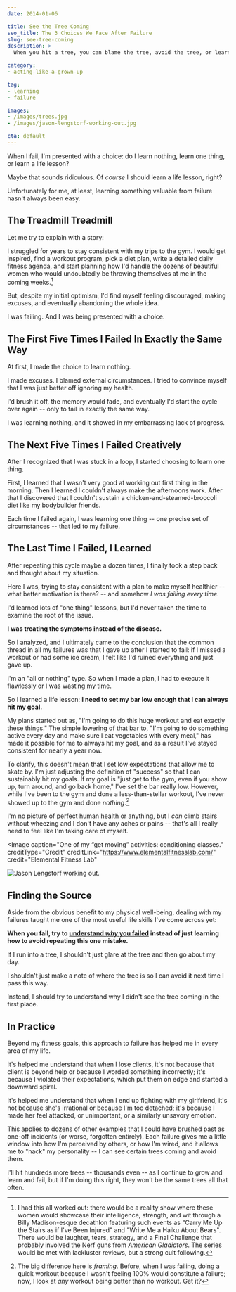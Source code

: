 ```yaml
---
date: 2014-01-06

title: See the Tree Coming
seo_title: The 3 Choices We Face After Failure
slug: see-tree-coming
description: >
  When you hit a tree, you can blame the tree, avoid the tree, or learn why you didn't see the tree in the first place.

category:
- acting-like-a-grown-up

tag:
- learning
- failure

images:
- /images/trees.jpg
- /images/jason-lengstorf-working-out.jpg

cta: default
---
```



When I fail, I'm presented with a choice: do I learn nothing, learn one thing,
or learn a life lesson?

Maybe that sounds ridiculous. Of _course_ I should learn a life lesson, right?

Unfortunately for me, at least, learning something valuable from failure hasn't
always been easy.

## The Treadmill Treadmill

Let me try to explain with a story:

I struggled for years to stay consistent with my trips to the gym. I would get
inspired, find a workout program, pick a diet plan, write a detailed daily
fitness agenda, and start planning how I'd handle the dozens of beautiful women
who would undoubtedly be throwing themselves at me in the coming
weeks.[^new-life]

[^new-life]:
    I had this all worked out: there would be a reality show where these women would showcase their intelligence, strength, and wit through a Billy Madison-esque decathlon featuring such events as "Carry Me Up the Stairs as if I've Been Injured" and "Write Me a Haiku About Bears". There would be laughter, tears, strategy, and a Final Challenge that probably involved the Nerf guns from _American Gladiators_. The series would be met with lackluster reviews, but a strong cult following.

But, despite my initial optimism, I'd find myself feeling discouraged, making
excuses, and eventually abandoning the whole idea.

I was failing. And I was being presented with a choice.

## The First Five Times I Failed In Exactly the Same Way

At first, I made the choice to learn nothing.

I made excuses. I blamed external circumstances. I tried to convince myself that
I was just better off ignoring my health.

I'd brush it off, the memory would fade, and eventually I'd start the cycle over
again -- only to fail in exactly the same way.

I was learning nothing, and it showed in my embarrassing lack of progress.

## The Next Five Times I Failed Creatively

After I recognized that I was stuck in a loop, I started choosing to learn one
thing.

First, I learned that I wasn't very good at working out first thing in the
morning. Then I learned I couldn't always make the afternoons work. After that I
discovered that I couldn't sustain a chicken-and-steamed-broccoli diet like my
bodybuilder friends.

Each time I failed again, I was learning one thing -- one precise set of
circumstances -- that led to my failure.

## The Last Time I Failed, I Learned

After repeating this cycle maybe a dozen times, I finally took a step back and
thought about my situation.

Here I was, trying to stay consistent with a plan to make myself healthier --
what better motivation is there? -- and somehow _I was failing every time._

I'd learned lots of "one thing" lessons, but I'd never taken the time to examine
the root of the issue.

**I was treating the symptoms instead of the disease.**

So I analyzed, and I ultimately came to the conclusion that the common thread in
all my failures was that I gave up after I started to fail: if I missed a
workout or had some ice cream, I felt like I'd ruined everything and just gave
up.

I'm an "all or nothing" type. So when I made a plan, I had to execute it
flawlessly or I was wasting my time.

So I learned a life lesson: **I need to set my bar low enough that I can always
hit my goal.**

My plans started out as, "I'm going to do this huge workout and eat exactly
these things." The simple lowering of that bar to, "I'm going to do something
active every day and make sure I eat vegetables with every meal," has made it
possible for me to always hit my goal, and as a result I've stayed consistent
for nearly a year now.

To clarify, this doesn't mean that I set low expectations that allow me to skate
by. I'm just adjusting the definition of "success" so that I can sustainably hit
my goals. If my goal is "just get to the gym, even if you show up, turn around,
and go back home," I've set the bar really low. However, while I've been to the
gym and done a less-than-stellar workout, I've never showed up to the gym and
done _nothing_.[^starting]

[^starting]:
    The big difference here is _framing_. Before, when I was failing, doing a quick workout because I wasn't feeling 100% would constitute a failure; now, I look at _any_ workout being better than no workout. Get it?

I'm no picture of perfect human health or anything, but I _can_ climb stairs
without wheezing and I don't have any aches or pains -- that's all I really need
to feel like I'm taking care of myself.

<Image
  caption="One of my “get moving” activities: conditioning classes."
  creditType="Credit"
  creditLink="https://www.elementalfitnesslab.com/"
  credit="Elemental Fitness Lab"
>

  ![Jason Lengstorf working out.](images/jason-lengstorf-working-out.jpg)

</Image>

## Finding the Source

Aside from the obvious benefit to my physical well-being, dealing with my
failures taught me one of the most useful life skills I've come across yet:

**When you fail, try to [understand _why_ you failed](/find-the-why) instead of just learning how to avoid repeating this one mistake.**

If I run into a tree, I shouldn't just glare at the tree and then go about my
day.

I shouldn't just make a note of where the tree is so I can avoid it next time I
pass this way.

Instead, I should try to understand why I didn't see the tree coming in the
first place.

## In Practice

Beyond my fitness goals, this approach to failure has helped me in every area of
my life.

It's helped me understand that when I lose clients, it's not because that client
is beyond help or because I worded something incorrectly; it's because I
violated their expectations, which put them on edge and started a downward
spiral.

It's helped me understand that when I end up fighting with my girlfriend, it's
not because she's irrational or because I'm too detached; it's because I made
her feel attacked, or unimportant, or a similarly unsavory emotion.

This applies to dozens of other examples that I could have brushed past as
one-off incidents (or worse, forgotten entirely). Each failure gives me a little
window into how I'm perceived by others, or how I'm wired, and it allows me to
"hack" my personality -- I can see certain trees coming and avoid them.

I'll hit hundreds more trees -- thousands even -- as I continue to grow and
learn and fail, but if I'm doing this right, they won't be the same trees all
that often.
